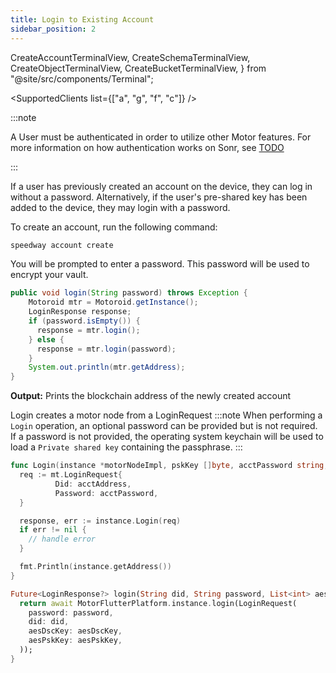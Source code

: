 ```yaml
---
title: Login to Existing Account
sidebar_position: 2
---
```


  CreateAccountTerminalView,
  CreateSchemaTerminalView,
  CreateObjectTerminalView,
  CreateBucketTerminalView,
} from "@site/src/components/Terminal";

<SupportedClients list={["a", "g", "f", "c"]} />

:::note

A User must be authenticated in order to utilize other Motor features. For more information on how authentication works on Sonr, see [TODO](#)

:::

If a user has previously created an account on the device, they can log in without a password. Alternatively, if the user's pre-shared key has been added to the device, they may login with a password.

<Tabs groupId="platform">
  <TabItem value="cli" label="🖥️ CLI" default>
To create an account, run the following command:

```sh
speedway account create
```

<div style={{ maxWidth: 600, marginBottom: 16 }}>
  <CreateAccountTerminalView />
</div>

You will be prompted to enter a password. This password will be used to encrypt your vault.

  </TabItem>

  <TabItem value="java" label="🤖 Android">

```java
public void login(String password) throws Exception {
    Motoroid mtr = Motoroid.getInstance();
    LoginResponse response;
    if (password.isEmpty()) {
      response = mtr.login();
    } else {
      response = mtr.login(password);
    }
    System.out.println(mtr.getAddress);
}
```

**Output:** Prints the blockchain address of the newly created account

  </TabItem>
  <TabItem value="go" label="🐹 Go">

Login creates a motor node from a LoginRequest
:::note
When performing a `Login` operation, an optional password can be provided but is not required.
If a password is not provided, the operating system keychain will be used to load a `Private shared key` containing the passphrase.
:::

```go
func Login(instance *motorNodeImpl, pskKey []byte, acctPassword string, acctAddress string) {
  req := mt.LoginRequest{
          Did: acctAddress,
          Password: acctPassword,
  }

  response, err := instance.Login(req)
  if err != nil {
    // handle error
  }

  fmt.Println(instance.getAddress())
}
```

  </TabItem>

  <TabItem value="flutter" label="🐦 Flutter">

```dart
Future<LoginResponse?> login(String did, String password, List<int> aesDscKey, List<int> aesPskKey) async {
  return await MotorFlutterPlatform.instance.login(LoginRequest(
    password: password,
    did: did,
    aesDscKey: aesDscKey,
    aesPskKey: aesPskKey,
  ));
}
```

  </TabItem>
</Tabs>
